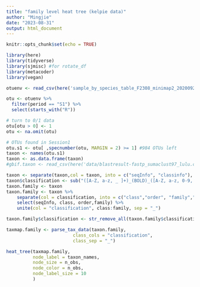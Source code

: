 ---
title: "family level heat tree (kelpie data)"
author: "Mingjie"
date: "2023-08-31"
output: html_document
---

```{r setup, include=FALSE}
knitr::opts_chunk$set(echo = TRUE)
```


```{r}
library(here)
library(tidyverse)
library(sjmisc) #for rotate_df
library(metacoder)
library(vegan)
```

```{r read data}
otuenv <- read_csv(here('sample_by_species_table_F2308_minimap2_20200929_kelpie20200927_FSL_qp.csv'))
```

```{r }
otu <- otuenv %>% 
  filter(period == "S1") %>%
  select(starts_with("R"))

# turn to 0/1 data
otu[otu > 0] <- 1
otu <- na.omit(otu)

# OTUs found in Session1
otu.s1 <- otu[ ,specnumber(otu, MARGIN = 2) >= 1] #984 OTUs left
taxon <- names(otu.s1)
taxon <- as.data.frame(taxon)
#gbif.taxon <- read_csv(here('data/blastresult-fastp_sumaclust97_lulu.csv'))
```


```{r }
taxon <- separate(taxon,col = taxon, into = c("seqInfo", "classinfo"), sep = "__")
taxon$classification <- sub("([A-Z, a-z, _ ]+)_(BOLD)_([A-Z, a-z, 0-9, -]+)_([size,=, 0-9]+)", "\\1", taxon$classinfo, perl = T)
taxon.family <- taxon
taxon.family <- taxon %>% 
    separate(col = classification, into = c("class","order", "family","genus","species")) %>% 
    select(seqInfo, class, order,family) %>% 
    unite(col = "classification", class:family, sep = "_")

taxon.family$classification <- str_remove_all(taxon.family$classification, "_NA")

taxmap.family <- parse_tax_data(taxon.family, 
                         class_cols = "classification",
                         class_sep = "_")

heat_tree(taxmap.family, 
          node_label = taxon_names,
          node_size = n_obs,
          node_color = n_obs,
          node_label_size = 10
          )

```


